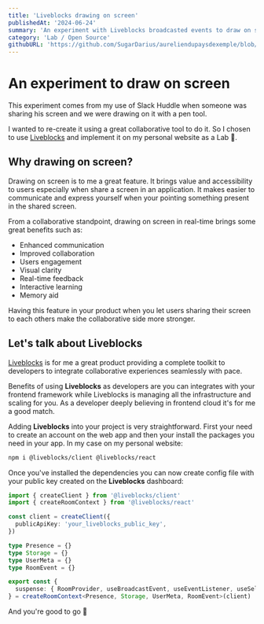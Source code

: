 ```yaml
---
title: 'Liveblocks drawing on screen'
publishedAt: '2024-06-24'
summary: 'An experiment with Liveblocks broadcasted events to draw on screen'
category: 'Lab / Open Source'
githubURL: 'https://github.com/SugarDarius/aureliendupaysdexemple/blob/main/components/lab/drawing-on-screen-editor.tsx'
---
```


# An experiment to draw on screen

This experiment comes from my use of Slack Huddle when someone was sharing his screen and we were drawing on it with a pen tool.

I wanted to re-create it using a great collaborative tool to do it.
So I chosen to use [Liveblocks](https://liveblocks.io/) and implement it on my personal website as a Lab 🙂.

## Why drawing on screen?

Drawing on screen is to me a great feature. It brings value and accessibility to users especially when share a screen in an application.
It makes easier to communicate and express yourself when your pointing something present in the shared screen.

From a collaborative standpoint, drawing on screen in real-time brings some great benefits such as:

- Enhanced communication
- Improved collaboration
- Users engagement
- Visual clarity
- Real-time feedback
- Interactive learning
- Memory aid

Having this feature in your product when you let users sharing their screen to each others make the collaborative side more stronger.

## Let's talk about Liveblocks

[Liveblocks](https://liveblocks.io/) is for me a great product providing a complete toolkit to developers to integrate collaborative experiences seamlessly with pace.

Benefits of using **Liveblocks** as developers are you can integrates with your frontend framework while Liveblocks is managing all the infrastructure and scaling for you.
As a developer deeply believing in frontend cloud it's for me a good match.

Adding **Liveblocks** into your project is very straightforward.
First your need to create an account on the web app and then your install the packages you need in your app.
In my case on my personal website:

```sh
npm i @liveblocks/client @liveblocks/react
```

Once you've installed the dependencies you can now create config file with your public key created on the **Liveblocks** dashboard:

```ts
import { createClient } from '@liveblocks/client'
import { createRoomContext } from '@liveblocks/react'

const client = createClient({
  publicApiKey: 'your_liveblocks_public_key',
})

type Presence = {}
type Storage = {}
type UserMeta = {}
type RoomEvent = {}

export const {
  suspense: { RoomProvider, useBroadcastEvent, useEventListener, useSelf },
} = createRoomContext<Presence, Storage, UserMeta, RoomEvent>(client)
```

And you're good to go 🚀
